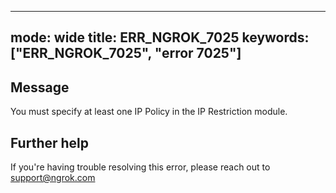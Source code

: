 
---
mode: wide
title: ERR_NGROK_7025
keywords: ["ERR_NGROK_7025", "error 7025"]
---

## Message
You must specify at least one IP Policy in the IP Restriction module.




## Further help
If you're having trouble resolving this error, please reach out to [support@ngrok.com](mailto:support@ngrok.com?subject=Help%20with%20ERR_NGROK_7025)

